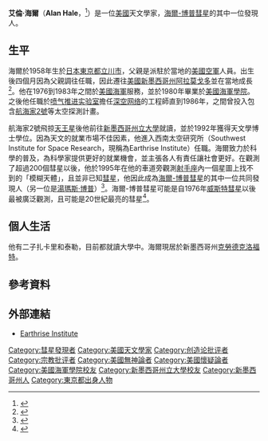 {{noteTA
|1=zh-cn:托马斯; zh-tw:湯瑪斯; zh-hk:湯馬士;
|2=zh-cn:波普; zh-hant:博普;zh-hans:博普;
}}
{{Infobox scientist
| name        = 艾倫·海爾<br>Alan Hale
| image       = Astronomer Alan Hale at the Cosmic Carnival held at Cottonwood Mall in Albuquerque on Sept. 10th, 2005.jpg
| image_size  = 250
| alt         = 
| caption     = 攝於2005年9月
| birth_name  = 
| birth_date={{birth date and age|1958|03|07}}
| birth_place = {{JPN}}[[東京都|東京都]][[立川市|立川市]]
| nationality = {{USA}}
| death_date  = 
| death_place = 
| alma_mater  = [[美國海軍學院|美國海軍學院]]<br>[[新墨西哥州立大學|新墨西哥州立大學]]
| field       = {{hlist|[[天文學|天文學]]、[[物理學|物理學]]}}
| work_institutions = 
| doctoral_advisor = 
| doctoral_students = 
| known_for   = [[海爾-博普彗星|海爾-博普彗星]]的其中一位發現人
| prizes      = 
| spouse      = 
| signature = 
}}
'''艾倫·海爾'''（'''Alan Hale'''，{{bd|1958年|3月7日|||catIdx=H}}<ref>{{cite web | author = Hale, Alan | url = http://www.earthriseinstitute.org/comims1.html | title = Comet Image Gallery 1 | publisher = earthriseinstitute.org | accessdate = March 8, 2012 | quote = March 7, 1986 (my 28th birthday) | archive-date = 2019-07-16 | archive-url = https://web.archive.org/web/20190716201443/http://www.earthriseinstitute.org/comims1.html | dead-url = no }}</ref>）是一位[[美國|美國]]天文學家，[[海爾-博普彗星|海爾-博普彗星]]的其中一位發現人。

==生平==
海爾於1958年生於[[日本|日本]][[東京都|東京都]][[立川市|立川市]]，父親是派駐於當地的[[美國空軍|美國空軍]]人員。出生後四個月因為父親調往{{link-en|霍洛曼空軍基地|Holloman Air Force Base}}任職，因此遷往[[美國|美國]][[新墨西哥州|新墨西哥州]][[阿拉莫戈多|阿拉莫戈多]]並在當地成長<ref>{{cite journal|url=http://www.nmmagazine.com/my_secret_place_hale_aug09.php|journal=New exico Magazine|last=Hale|first=Alan|editor-last=Jackson|editor-first=Devon|title=My Secret Place|accessdate=July 9, 2012|date=August 2009|deadurl=yes|archiveurl=https://web.archive.org/web/20090808200327/http://www.nmmagazine.com/my_secret_place_hale_aug09.php|archivedate=2009年8月8日}}</ref>。他在1976到1983年之間於[[美國海軍|美國海軍]]服務，並於1980年畢業於[[美國海軍學院|美國海軍學院]]。之後他任職於[[喷气推进实验室|喷气推进实验室]]擔任[[深空网络|深空网络]]的工程師直到1986年，之間曾投入包含[[航海家2號|航海家2號]]等太空探測計畫。

航海家2號飛掠[[天王星|天王星]]後他前往[[新墨西哥州立大學|新墨西哥州立大學]]就讀，並於1992年獲得天文學博士學位。因為天文的就業市場不佳因素，他進入西南太空研究所（Southwest Institute for Space Research，現稱為Earthrise Institute）任職。海爾致力於科學的普及，為科學家提供更好的就業機會，並主張各人有責任讓社會更好。在觀測了超過200個彗星以後，他於1995年在他的車道旁觀測[[射手座|射手座]]內一個星圖上找不到的「模糊天體」，且並非已知[[彗星|彗星]]，他因此成為[[海爾-博普彗星|海爾-博普彗星]]的其中一位共同發現人（另一位是[[湯瑪斯·博普|湯瑪斯·博普]]）<ref name="NatGeo">{{cite web | url = http://science.nationalgeographic.com/science/space/solar-system/comets-age.html | title = The Age of Comets | first = William | last = Newcott | work = [[國家地理學會|National Geographic Society]] | accessdate = 7 December 2009 | date = December 1997 | archive-date = 2009-12-12 | archive-url = https://web.archive.org/web/20091212065030/http://science.nationalgeographic.com/science/space/solar-system/comets-age.html | dead-url = no }}</ref>。海爾-博普彗星可能是自1976年[[威斯特彗星|威斯特彗星]]以後最被廣泛觀測，且可能是20世紀最亮的彗星<ref name="JPL-HB">{{cite web | url = http://www2.jpl.nasa.gov/comet/ | title = Comet Hale-Bopp | first = Ron | last = Baalke | work = [[喷气推进实验室|Jet Propulsion Laboratory]] | location = [[加州理工學院|California Institute of Technology]] | accessdate = 7 December 2009 | quote = Comet Hale-Bopp was ... the brightest comet seen since [[威斯特彗星|Comet West]] in 1976. | archive-date = 2018-09-05 | archive-url = https://web.archive.org/web/20180905141048/https://www2.jpl.nasa.gov/comet/ | dead-url = no }}</ref>。

==個人生活==
他有二子扎卡里和泰勒，目前都就讀大學中。海爾現居於新墨西哥州[[克勞德克洛福特|克勞德克洛福特]]。

==參考資料==
{{Reflist}}

==外部連結==
{{Portal|传记}}
* [http://www.earthriseinstitute.org/ Earthrise Institute] {{Wayback|url=http://www.earthriseinstitute.org/ |date=20210330131455 }}

{{Authority control}}
{{DEFAULTSORT:Hale, Alan}}
[[Category:彗星發現者|Category:彗星發現者]]
[[Category:美國天文學家|Category:美國天文學家]]
[[Category:创造论批评者|Category:创造论批评者]]
[[Category:宗教批评者|Category:宗教批评者]]
[[Category:美國無神論者|Category:美國無神論者]]
[[Category:美國懷疑論者|Category:美國懷疑論者]]
[[Category:美國海軍學院校友|Category:美國海軍學院校友]]
[[Category:新墨西哥州立大學校友|Category:新墨西哥州立大學校友]]
[[Category:新墨西哥州人|Category:新墨西哥州人]]
[[Category:東京都出身人物|Category:東京都出身人物]]